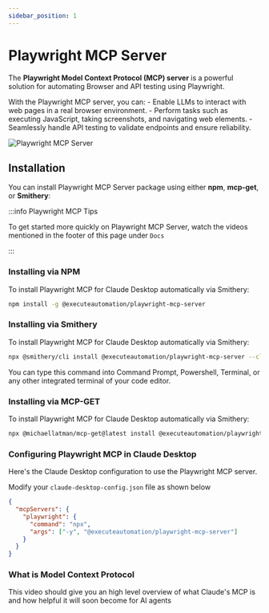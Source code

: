 ```yaml
---
sidebar_position: 1
---
```



# Playwright MCP Server

The **Playwright Model Context Protocol (MCP) server** is a powerful solution for automating Browser and API testing using Playwright.

With the Playwright MCP server, you can:
	- Enable LLMs to interact with web pages in a real browser environment.
	- Perform tasks such as executing JavaScript, taking screenshots, and navigating web elements.
	- Seamlessly handle API testing to validate endpoints and ensure reliability.

![Playwright MCP Server](./img/mcp-server.png)


## Installation
You can install Playwright MCP Server package using either **npm**, **mcp-get**, or **Smithery**:

:::info Playwright MCP Tips

To get started more quickly on Playwright MCP Server, watch the videos mentioned in the footer of this page under `Docs`

:::


### Installing via NPM
To install Playwright MCP for Claude Desktop automatically via Smithery:

```bash
npm install -g @executeautomation/playwright-mcp-server
```

### Installing via Smithery
To install Playwright MCP for Claude Desktop automatically via Smithery:

```bash
npx @smithery/cli install @executeautomation/playwright-mcp-server --client claude
```

You can type this command into Command Prompt, Powershell, Terminal, or any other integrated terminal of your code editor.

### Installing via MCP-GET
To install Playwright MCP for Claude Desktop automatically via Smithery:

```bash
npx @michaellatman/mcp-get@latest install @executeautomation/playwright-mcp-server
```

### Configuring Playwright MCP in Claude Desktop 
Here's the Claude Desktop configuration to use the Playwright MCP server.

Modify your `claude-desktop-config.json` file as shown below

```json
{
  "mcpServers": {
    "playwright": {
      "command": "npx",
      "args": ["-y", "@executeautomation/playwright-mcp-server"]
    }
  }
}
```

### What is Model Context Protocol
This video should give you an high level overview of what Claude's MCP is and how helpful it will soon become for AI agents

<YouTubeVideoEmbed videoId="hGJQMbpsTi4" />
